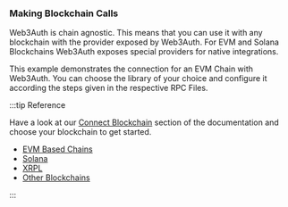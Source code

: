 ### Making Blockchain Calls

Web3Auth is chain agnostic. This means that you can use it with any blockchain with the provider exposed by Web3Auth. For EVM and Solana Blockchains Web3Auth exposes special providers for native integrations.

This example demonstrates the connection for an EVM Chain with Web3Auth. You can choose the library of your choice and configure it according the steps given in the respective RPC Files.

:::tip Reference

Have a look at our [Connect Blockchain](/connect-blockchain/) section of the documentation and choose your blockchain to get started.

- [EVM Based Chains](/connect-blockchain/evm/ethereum/web)
- [Solana](/connect-blockchain/solana)
- [XRPL](/connect-blockchain/xrpl)
- [Other Blockchains](/connect-blockchain/)

:::

